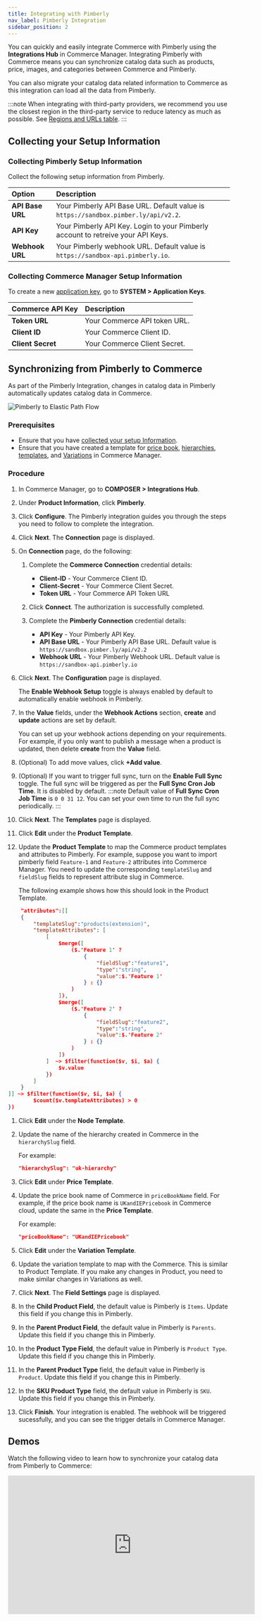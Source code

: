 ```yaml
---
title: Integrating with Pimberly
nav_label: Pimberly Integration
sidebar_position: 2
---
```


You can quickly and easily integrate Commerce with Pimberly using the **Integrations Hub** in Commerce Manager. Integrating Pimberly with Commerce means you can synchronize catalog data such as products, price, images, and categories between Commerce and Pimberly. 

You can also migrate your catalog data related information to Commerce as this integration can load all the data from Pimberly.

:::note
When integrating with third-party providers, we recommend you use the closest region in the third-party service to reduce latency as much as possible. See [Regions and URLs table](/guides/Getting-Started/elastic-path-domains#regions-and-ur-ls).
:::

## Collecting your Setup Information

### Collecting Pimberly Setup Information

Collect the following setup information from Pimberly.

| Option | Description                            |
|:------------------------------------|:---------------------------------------|
| **API Base URL**                    | Your Pimberly API Base URL. Default value is `https://sandbox.pimber.ly/api/v2.2`. |
| **API Key**                       | Your Pimberly API Key. Login to your Pimberly account to retreive your API Keys. |
| **Webhook URL**               | Your Pimberly webhook URL. Default value is `https://sandbox-api.pimberly.io`. |

### Collecting Commerce Manager Setup Information

To create a new [application key](/docs/commerce-manager/application-keys/application-keys-cm), go to **SYSTEM > Application Keys**.

| Commerce API Key | Description                            |
|:------------------------------------|:---------------------------------------|
| **Token URL**                       | Your Commerce API token URL. |
| **Client ID**                       | Your Commerce Client ID. |
| **Client Secret**                   | Your Commerce Client Secret. |

## Synchronizing from Pimberly to Commerce

As part of the Pimberly Integration, changes in catalog data in Pimberly automatically updates catalog data in Commerce.

![Pimberly to Elastic Path Flow](/assets/Pimberly.png)

### Prerequisites

 - Ensure that you have [collected your setup Information](#collecting-your-setup-information).
 - Ensure that you have created a template for [price book](/docs/commerce-manager/product-experience-manager/pricebooks/pxm-pricebooks#creating-price-books), [hierarchies](/docs/commerce-manager/product-experience-manager/hierarchies/creating_hierarchies), [templates](/docs/commerce-manager/product-experience-manager/extending-products/templates#creating-templates), and [Variations](/docs/commerce-manager/product-experience-manager/variations#creating-variations) in Commerce Manager.

 ### Procedure

1. In Commerce Manager, go to **COMPOSER > Integrations Hub**.
1. Under **Product Information**, click **Pimberly**.
1. Click **Configure**. The Pimberly integration guides you through the steps you need to follow to complete the integration.
1. Click **Next**. The **Connection** page is displayed.
1. On **Connection** page, do the following:
    1. Complete the **Commerce Connection** credential details:
        - **Client-ID**  - Your Commerce Client ID.
        - **Client-Secret** - Your Commerce Client Secret.
        - **Token URL** - Your Commerce API Token URL
    
    1. Click **Connect**. The authorization is successfully completed.
    1. Complete the **Pimberly Connection** credential details:
        - **API Key** - Your Pimberly API Key.
        - **API Base URL**  - Your Pimberly API Base URL. Default value is `https://sandbox.pimber.ly/api/v2.2`
        - **Webhook URL** - Your Pimberly Webhook URL. Default value is `https://sandbox-api.pimberly.io`

1. Click **Next**. The **Configuration** page is displayed. 

    The **Enable Webhook Setup** toggle is always enabled by default to automatically enable webhook in Pimberly. 
1. In the **Value** fields, under the **Webhook Actions** section, **create** and **update** actions are set by default.
    
    You can set up your webhook actions depending on your requirements. For example, if you only want to publish a message when a product is updated, then delete **create** from the **Value** field.
    
1. (Optional) To add move values, click **+Add value**. 
1. (Optional) If you want to trigger full sync, turn on the **Enable Full Sync** toggle. The full sync will be triggered as per the **Full Sync Cron Job Time**. It is disabled by default.
    :::note
    Default value of **Full Sync Cron Job Time** is `0 0 31 12`. You can set your own time to run the full sync periodically.
    :::
1. Click **Next**.  The **Templates** page is displayed.
1. Click **Edit** under the **Product Template**.
1. Update the **Product Template** to map the Commerce product templates and attributes to Pimberly.
    For example, suppose you want to import pimberly field `Feature-1` and `Feature-2` attributes into Commerce Manager. You need to update the corresponding `templateSlug` and `fieldSlug` fields to represent attribute slug in Commerce.
    
    The following example shows how this should look in the Product Template.

```Json
    "attributes":[[
    {
        "templateSlug":"products(extension)",
        "templateAttributes": [
            [
                $merge([
                    ($.'Feature 1' ?
                        {
                            "fieldSlug":"feature1",
                            "type":"string",
                            "value":$.'Feature 1'
                        } : {}
                    )
                ]),
                $merge([
                    ($.'Feature 2' ?
                        {
                            "fieldSlug":"feature2",
                            "type":"string",
                            "value":$.'Feature 2'
                        } : {}
                    )
                ])
            ]  ~> $filter(function($v, $i, $a) {
                $v.value
            })
        ]
    }
]] ~> $filter(function($v, $i, $a) {
        $count($v.templateAttributes) > 0
})
```

1. Click **Edit** under the **Node Template**.
1. Update the name of the hierarchy created in Commerce in the `hierarchySlug` field.
    
    For example:
    
    ```Json
    "hierarchySlug": "uk-hierarchy"
    ```
1. Click **Edit** under **Price Template**.
1. Update the price book name of Commerce in `priceBookName` field. For example, if the price book name is `UKandIEPricebook` in Commerce cloud, update the same in the **Price Template**.

    For example:
    ```Json
    "priceBookName": "UKandIEPricebook"
    ```
1. Click **Edit** under the **Variation Template**.
1. Update the variation template to map with the Commerce. This is similar to Product Template. If you make any changes in Product, you need to make similar changes in Variations as well.
1. Click **Next**. The **Field Settings** page is displayed.
1. In the **Child Product Field**, the default value is Pimberly is `Items`. Update this field if you change this in Pimberly.
1. In the **Parent Product Field**, the default value in Pimberly is `Parents`. Update this field if you change this in Pimberly.
1. In the **Product Type Field**, the default value in Pimberly is `Product Type`. Update this field if you change this in Pimberly.
1. In the **Parent Product Type** field, the default value in Pimberly is `Product`. Update this field if you change this in Pimberly.
1. In the **SKU Product Type** field, the default value in Pimberly is `SKU`. Update this field if you change this in Pimberly.
1. Click **Finish**. Your integration is enabled. The webhook will be triggered sucessfully, and you can see the trigger details in Commerce Manager.

## Demos

Watch the following video to learn how to synchronize your catalog data from Pimberly to Commerce:

<iframe width="560" height="315" src="https://www.youtube.com/embed/H61cCbjWtiE" title="Configuring Pimberly" frameborder="0" allow="accelerometer; autoplay; clipboard-write; encrypted-media; gyroscope; picture-in-picture; web-share" referrerpolicy="strict-origin-when-cross-origin" allowfullscreen></iframe>
